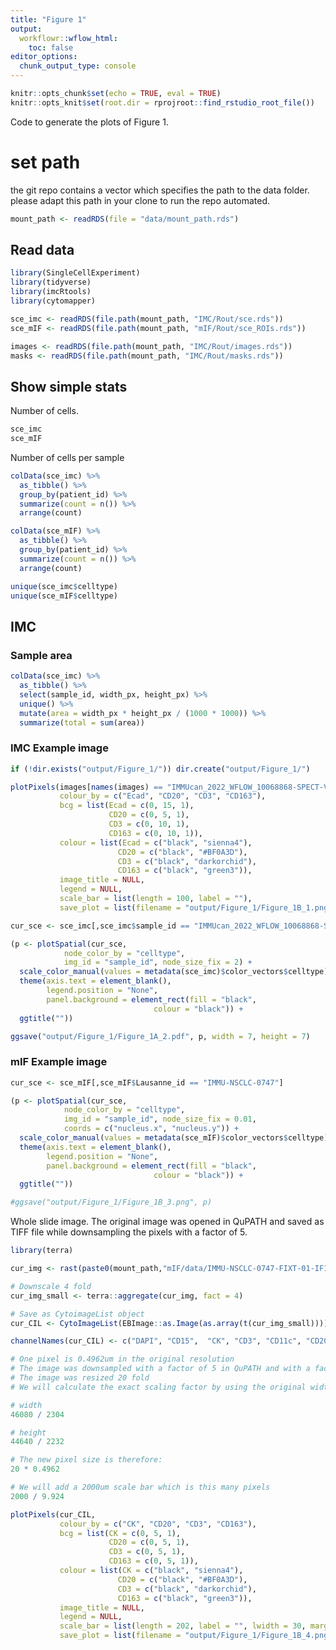 ```yaml
---
title: "Figure 1"
output:
  workflowr::wflow_html:
    toc: false
editor_options:
  chunk_output_type: console
---
```


```r
knitr::opts_chunk$set(echo = TRUE, eval = TRUE)
knitr::opts_knit$set(root.dir = rprojroot::find_rstudio_root_file())
```

Code to generate the plots of Figure 1.

# set path
the git repo contains a vector which specifies the path to the data folder. please adapt this path in your clone to run the repo automated.
```r
mount_path <- readRDS(file = "data/mount_path.rds")
```

## Read data

```r
library(SingleCellExperiment)
library(tidyverse)
library(imcRtools)
library(cytomapper)

sce_imc <- readRDS(file.path(mount_path, "IMC/Rout/sce.rds"))
sce_mIF <- readRDS(file.path(mount_path, "mIF/Rout/sce_ROIs.rds"))

images <- readRDS(file.path(mount_path, "IMC/Rout/images.rds"))
masks <- readRDS(file.path(mount_path, "IMC/Rout/masks.rds"))
```

## Show simple stats

Number of cells.

```r
sce_imc
sce_mIF
```

Number of cells per sample

```r
colData(sce_imc) %>%
  as_tibble() %>%
  group_by(patient_id) %>%
  summarize(count = n()) %>%
  arrange(count)

colData(sce_mIF) %>%
  as_tibble() %>%
  group_by(patient_id) %>%
  summarize(count = n()) %>%
  arrange(count)
```

```r
unique(sce_imc$celltype)
unique(sce_mIF$celltype)
```

## IMC

### Sample area

```r
colData(sce_imc) %>%
  as_tibble() %>%
  select(sample_id, width_px, height_px) %>%
  unique() %>%
  mutate(area = width_px * height_px / (1000 * 1000)) %>%
  summarize(total = sum(area))
```

### IMC Example image

```r
if (!dir.exists("output/Figure_1/")) dir.create("output/Figure_1/")

plotPixels(images[names(images) == "IMMUcan_2022_WFLOW_10068868-SPECT-VAR-TIS-01-IMC-01_008"], 
           colour_by = c("Ecad", "CD20", "CD3", "CD163"),
           bcg = list(Ecad = c(0, 15, 1),
                      CD20 = c(0, 5, 1),
                      CD3 = c(0, 10, 1),
                      CD163 = c(0, 10, 1)),
           colour = list(Ecad = c("black", "sienna4"),
                        CD20 = c("black", "#BF0A3D"),
                        CD3 = c("black", "darkorchid"),
                        CD163 = c("black", "green3")),
           image_title = NULL, 
           legend = NULL,
           scale_bar = list(length = 100, label = ""),
           save_plot = list(filename = "output/Figure_1/Figure_1B_1.png"))

cur_sce <- sce_imc[,sce_imc$sample_id == "IMMUcan_2022_WFLOW_10068868-SPECT-VAR-TIS-01-IMC-01_008"]

(p <- plotSpatial(cur_sce, 
            node_color_by = "celltype",
            img_id = "sample_id", node_size_fix = 2) +
  scale_color_manual(values = metadata(sce_imc)$color_vectors$celltype) +
  theme(axis.text = element_blank(),
        legend.position = "None",
        panel.background = element_rect(fill = "black",
                                colour = "black")) +
  ggtitle(""))

ggsave("output/Figure_1/Figure_1A_2.pdf", p, width = 7, height = 7)
```

### mIF Example image

```r
cur_sce <- sce_mIF[,sce_mIF$Lausanne_id == "IMMU-NSCLC-0747"]

(p <- plotSpatial(cur_sce, 
            node_color_by = "celltype",
            img_id = "sample_id", node_size_fix = 0.01,
            coords = c("nucleus.x", "nucleus.y")) +
  scale_color_manual(values = metadata(sce_mIF)$color_vectors$celltype) +
  theme(axis.text = element_blank(),
        legend.position = "None",
        panel.background = element_rect(fill = "black",
                                colour = "black")) +
  ggtitle(""))

#ggsave("output/Figure_1/Figure_1B_3.png", p)
```

Whole slide image. The original image was opened in QuPATH and saved as TIFF file 
while downsampling the pixels with a factor of 5.

```r
library(terra)

cur_img <- rast(paste0(mount_path,"mIF/data/IMMU-NSCLC-0747-FIXT-01-IF1-01_#_97a5c68acb84cb7679a52672b3a9ecd8.qptiff - resolution #1.tif"))

# Downscale 4 fold
cur_img_small <- terra::aggregate(cur_img, fact = 4)

# Save as CytoimageList object
cur_CIL <- CytoImageList(EBImage::as.Image(as.array(t(cur_img_small))))

channelNames(cur_CIL) <- c("DAPI", "CD15",  "CK", "CD3", "CD11c", "CD20", "CD163", "af")

# One pixel is 0.4962um in the original resolution
# The image was downsampled with a factor of 5 in QuPATH and with a factor of 4 
# The image was resized 20 fold
# We will calculate the exact scaling factor by using the original width/height

# width 
46080 / 2304

# height
44640 / 2232

# The new pixel size is therefore: 
20 * 0.4962

# We will add a 2000um scale bar which is this many pixels
2000 / 9.924

plotPixels(cur_CIL, 
           colour_by = c("CK", "CD20", "CD3", "CD163"),
           bcg = list(CK = c(0, 5, 1),
                      CD20 = c(0, 5, 1),
                      CD3 = c(0, 5, 1),
                      CD163 = c(0, 5, 1)),
           colour = list(CK = c("black", "sienna4"),
                        CD20 = c("black", "#BF0A3D"),
                        CD3 = c("black", "darkorchid"),
                        CD163 = c("black", "green3")),
           image_title = NULL, 
           legend = NULL,
           scale_bar = list(length = 202, label = "", lwidth = 30, margin = c(100, 400)),
           save_plot = list(filename = "output/Figure_1/Figure_1B_4.png"))
```

